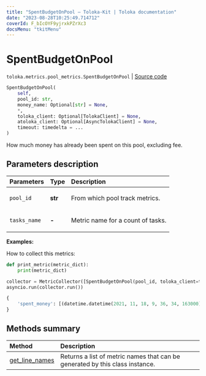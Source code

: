 ```yaml
---
title: "SpentBudgetOnPool — Toloka-Kit | Toloka documentation"
date: "2023-08-28T10:25:49.714712"
coverId: F_bIcOYF9yjrxkPZrXc3
docsMenu: "tkitMenu"
---
```


# SpentBudgetOnPool

`toloka.metrics.pool_metrics.SpentBudgetOnPool` | [Source code](https://github.com/Toloka/toloka-kit/blob/v1.2.1/src/metrics/pool_metrics.py#L347)

```python
SpentBudgetOnPool(
    self,
    pool_id: str,
    money_name: Optional[str] = None,
    *,
    toloka_client: Optional[TolokaClient] = None,
    atoloka_client: Optional[AsyncTolokaClient] = None,
    timeout: timedelta = ...
)
```

How much money has already been spent on this pool, excluding fee.

## Parameters description

| Parameters | Type | Description |
| :----------| :----| :-----------|
`pool_id`|**str**|<p>From which pool track metrics.</p>
`tasks_name`|**-**|<p>Metric name for a count of tasks.</p>

**Examples:**

How to collect this metrics:

```python
def print_metric(metric_dict):
    print(metric_dict)

collector = MetricCollector([SpentBudgetOnPool(pool_id, toloka_client=toloka_client)], print_metric)
asyncio.run(collector.run())
```

```python
{
    'spent_money': [(datetime.datetime(2021, 11, 18, 9, 36, 34, 163000), Decimal('0.3'))],
}
```

## Methods summary

| Method | Description |
| :------| :-----------|
[get_line_names](/docs/toloka-kit/reference/toloka.metrics.pool_metrics.SpentBudgetOnPool.get_line_names)| Returns a list of metric names that can be generated by this class instance.